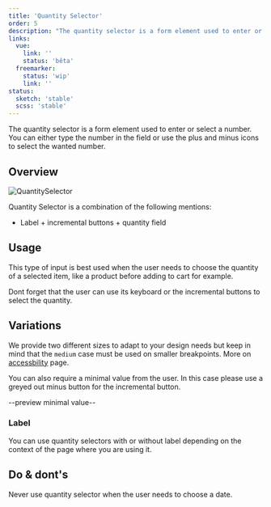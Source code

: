 ```yaml
---
title: 'Quantity Selector'
order: 5
description: "The quantity selector is a form element used to enter or select a number. You can either type the number in the field or use the plus and minus icons to select the wanted number."
links:
  vue:
    link: ''
    status: 'bêta'
  freemarker:
    status: 'wip'
    link: ''
status:
  sketch: 'stable'
  scss: 'stable'
---
```


The quantity selector is a form element used to enter or select a number. You can either type the number in the field or use the plus and minus icons to select the wanted number.

<Preview path="basic" />

## Overview

![QuantitySelector](QtySelector-Overview.png)

Quantity Selector is a combination of the following mentions:

- Label + incremental buttons + quantity field

## Usage

This type of input is best used when the user needs to choose the quantity of a selected item, like a product before adding to cart for example.

<Highlight theme="tips">

  Dont forget that the user can use its keyboard or the incremental buttons to select the quantity.

</Highlight>

## Variations

We provide two different sizes to adapt to your design needs but keep in mind that the `medium` case must be used on smaller breakpoints. More on [accessbility](Components/Form/QuantitySelector/accessibility/) page.

You can also require a minimal value from the user. In this case please use a greyed out minus button for the incremental button.

--preview minimal value--

### Label

You can use quantity selectors with or without label depending on the context of the page where you are using it.

## Do & dont's

<HintItem dont>
  Never use quantity selector when the user needs to choose a date.
</HintItem>
